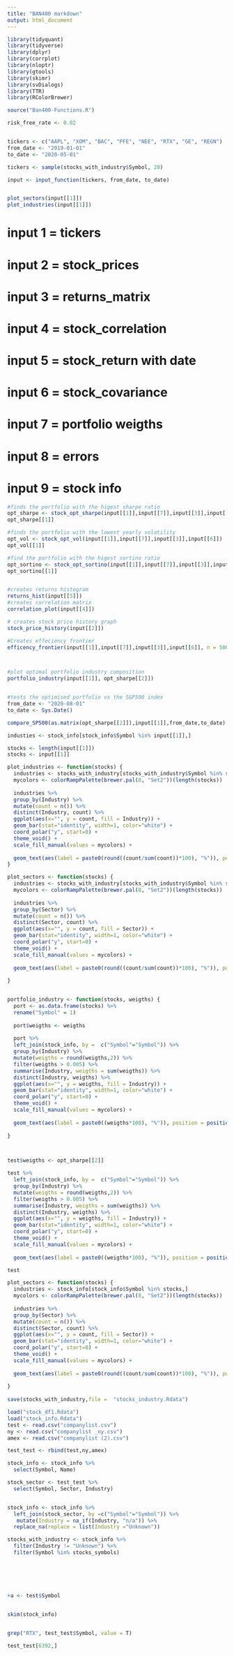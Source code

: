 ```yaml
---
title: "BAN400 markdown"
output: html_document
---
```


```r
library(tidyquant)
library(tidyverse)
library(dplyr)
library(corrplot)
library(nloptr)
library(gtools)
library(skimr)
library(svDialogs)
library(TTR)
library(RColorBrewer)

source("Ban400-Functions.R")
```



```r
risk_free_rate <- 0.02


tickers <- c("AAPL", "XOM", "BAC", "PFE", "NEE", "RTX", "GE", "REGN")
from_date <- "2019-01-01"
to_date <- "2020-05-01"


```





```r
tickers <- sample(stocks_with_industry$Symbol, 20)

input <- input_function(tickers, from_date, to_date)


plot_sectors(input[[1]])
plot_industries(input[[1]])


```







# input 1 = tickers
# input 2 = stock_prices
# input 3 = returns_matrix
# input 4 = stock_correlation
# input 5 = stock_return with date
# input 6 = stock_covariance
# input 7 = portfolio weigths
# input 8 = errors
# input 9 = stock info





```r
#finds the portfolio with the higest sharpe ratio
opt_sharpe <- stock_opt_sharpe(input[[1]],input[[7]],input[[3]],input[[6]])
opt_sharpe[[1]]

#finds the portfolio with the lowest yearly volatility
opt_vol <- stock_opt_vol(input[[1]],input[[7]],input[[3]],input[[6]])
opt_vol[[1]]

#find the portfolio with the higest sortino ratio
opt_sortino <- stock_opt_sortino(input[[1]],input[[7]],input[[3]],input[[6]])
opt_sortino[[1]]


#creates returns histogram
returns_hist(input[[5]])
#creates correlation matrix
correlation_plot(input[[4]])

# creates stock price history graph
stock_price_history(input[[2]])

#Creates effeciency frontier
efficency_frontier(input[[1]],input[[7]],input[[3]],input[[6]], n = 5000)



#plot optimal portfolio industry composition
portfolio_industry(input[[1]], opt_sharpe[[2]])


#tests the optimised portfolio vs the S&P500 index
from_date <- "2020-08-01"
to_date <- Sys.Date()

compare_SP500(as.matrix(opt_sharpe[[2]]),input[[1]],from_date,to_date)

```

```r


industies <- stock_info[stock_info$Symbol %in% input[[1]],]

stocks <- length(input[[1]])
stocks <- input[[1]]

plot_industries <- function(stocks) {
  industries <- stocks_with_industry[stocks_with_industry$Symbol %in% stocks,]
  mycolors <- colorRampPalette(brewer.pal(8, "Set2"))(length(stocks))
  
  industries %>% 
  group_by(Industry) %>%
  mutate(count = n()) %>%
  distinct(Industry, count) %>%
  ggplot(aes(x="", y = count, fill = Industry)) +
  geom_bar(stat="identity", width=1, color="white") +
  coord_polar("y", start=0) +
  theme_void() +  
  scale_fill_manual(values = mycolors) +
  
  geom_text(aes(label = paste0(round((count/sum(count))*100), "%")), position = position_stack(vjust = 0.5))
}

plot_sectors <- function(stocks) {
  industries <- stocks_with_industry[stocks_with_industry$Symbol %in% stocks,]
  mycolors <- colorRampPalette(brewer.pal(8, "Set2"))(length(stocks))
  
  industries %>% 
  group_by(Sector) %>%
  mutate(count = n()) %>%
  distinct(Sector, count) %>%
  ggplot(aes(x="", y = count, fill = Sector)) +
  geom_bar(stat="identity", width=1, color="white") +
  coord_polar("y", start=0) +
  theme_void() +  
  scale_fill_manual(values = mycolors) +
  
  geom_text(aes(label = paste0(round((count/sum(count))*100), "%")), position = position_stack(vjust = 0.5))
  
}


portfolio_industry <- function(stocks, weigths) {
  port <- as.data.frame(stocks) %>% 
  rename("Symbol" = 1) 
   
  port$weigths <- weigths
  
  port %>% 
  left_join(stock_info, by =  c("Symbol"="Symbol")) %>% 
  group_by(Industry) %>%
  mutate(weigths = round(weigths,2)) %>% 
  filter(weigths > 0.005) %>% 
  summarise(Industry, weigths = sum(weigths)) %>% 
  distinct(Industry, weigths) %>% 
  ggplot(aes(x="", y = weigths, fill = Industry)) +
  geom_bar(stat="identity", width=1, color="white") +
  coord_polar("y", start=0) +
  theme_void() +  
  scale_fill_manual(values = mycolors) +
  
  geom_text(aes(label = paste0((weigths*100), "%")), position = position_stack(vjust = 0.5))
  
}



test$weigths <- opt_sharpe[[2]]

test %>% 
  left_join(stock_info, by =  c("Symbol"="Symbol")) %>% 
  group_by(Industry) %>%
  mutate(weigths = round(weigths,2)) %>% 
  filter(weigths > 0.005) %>% 
  summarise(Industry, weigths = sum(weigths)) %>% 
  distinct(Industry, weigths) %>% 
  ggplot(aes(x="", y = weigths, fill = Industry)) +
  geom_bar(stat="identity", width=1, color="white") +
  coord_polar("y", start=0) +
  theme_void() +  
  scale_fill_manual(values = mycolors) +
  
  geom_text(aes(label = paste0((weigths*100), "%")), position = position_stack(vjust = 0.5))

test

plot_sectors <- function(stocks) {
  industries <- stock_info[stock_info$Symbol %in% stocks,]
  mycolors <- colorRampPalette(brewer.pal(8, "Set2"))(length(stocks))
  
  industries %>% 
  group_by(Sector) %>%
  mutate(count = n()) %>%
  distinct(Sector, count) %>%
  ggplot(aes(x="", y = count, fill = Sector)) +
  geom_bar(stat="identity", width=1, color="white") +
  coord_polar("y", start=0) +
  theme_void() +  
  scale_fill_manual(values = mycolors) +
  
  geom_text(aes(label = paste0(round((count/sum(count))*100), "%")), position = position_stack(vjust = 0.5))
  
}
  
save(stocks_with_industry,file =  "stocks_industry.Rdata")


```


















```r
load("stock_df1.Rdata")
load("stock_info.Rdata")
test <- read.csv("companylist.csv")
ny <- read.csv("companylist _ny.csv")
amex <- read.csv("companylist (2).csv")

test_test <- rbind(test,ny,amex)

stock_info <- stock_info %>% 
  select(Symbol, Name)

stock_sector <- test_test %>% 
  select(Symbol, Sector, Industry)


stock_info <- stock_info %>% 
  left_join(stock_sector, by =c("Symbol"="Symbol")) %>% 
   mutate(Industry = na_if(Industry, "n/a")) %>% 
  replace_na(replace = list(Industry ="Unknown")) 

stocks_with_industry <- stock_info %>% 
  filter(Industry != "Unknown") %>% 
  filter(Symbol %in% stocks_symbols)






+a <- test$Symbol


skim(stock_info)


grep("RTX", test_test$Symbol, value = T)

test_test[6392,]

```
